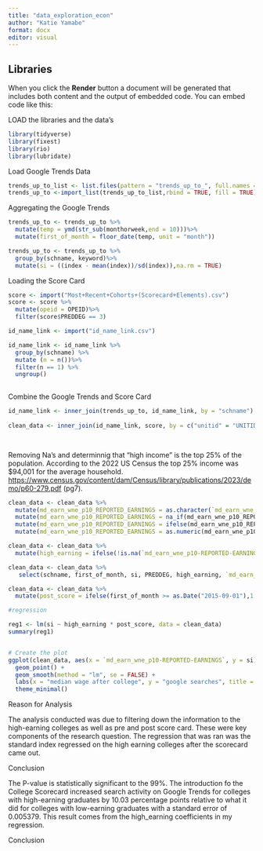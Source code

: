 ```yaml
---
title: "data_exploration_econ" 
author: "Katie Yamabe"
format: docx
editor: visual
---
```


## Libraries

When you click the **Render** button a document will be generated that includes both content and the output of embedded code. You can embed code like this:

LOAD the libraries and the data's

```r
library(tidyverse)
library(fixest)
library(rio)
library(lubridate)
```

Load Google Trends Data

```r
trends_up_to_list <- list.files(pattern = "trends_up_to_", full.names = TRUE)
trends_up_to <-import_list(trends_up_to_list,rbind = TRUE, fill = TRUE)

```

Aggregating the Google Trends

```r
trends_up_to <- trends_up_to %>%   
  mutate(temp = ymd(str_sub(monthorweek,end = 10)))%>%    
  mutate(first_of_month = floor_date(temp, unit = "month"))

trends_up_to <- trends_up_to %>%    
  group_by(schname, keyword)%>%   
  mutate(si = ((index - mean(index))/sd(index)),na.rm = TRUE)
```

Loading the Score Card

```r
score <- import("Most+Recent+Cohorts+(Scorecard+Elements).csv")
score <- score %>%    
  mutate(opeid = OPEID)%>%
  filter(score$PREDDEG == 3)

id_name_link <- import("id_name_link.csv") 

id_name_link <- id_name_link %>%    
  group_by(schname) %>%    
  mutate (n = n())%>%    
  filter(n == 1) %>%
  ungroup()
 


```

Combine the Google Trends and Score Card

```r
id_name_link <- inner_join(trends_up_to, id_name_link, by = "schname")
 
clean_data <- inner_join(id_name_link, score, by = c("unitid" = "UNITID", "opeid" = "OPEID"))

 

```

Removing Na's and determinnig that "high income" is the top 25% of the population. According to the 2022 US Census the top 25% income was \$94,001 for the average household. <https://www.census.gov/content/dam/Census/library/publications/2023/demo/p60-279.pdf> (pg7).

```r
clean_data <- clean_data %>% 
  mutate(md_earn_wne_p10_REPORTED_EARNINGS = as.character(`md_earn_wne_p10-REPORTED-EARNINGS`)) %>%
  mutate(md_earn_wne_p10_REPORTED_EARNINGS = na_if(md_earn_wne_p10_REPORTED_EARNINGS, "PrivacySuppressed")) %>%
  mutate(md_earn_wne_p10_REPORTED_EARNINGS = ifelse(md_earn_wne_p10_REPORTED_EARNINGS %in% c("", "NULL"), NA, md_earn_wne_p10_REPORTED_EARNINGS)) %>%
  mutate(md_earn_wne_p10_REPORTED_EARNINGS = as.numeric(md_earn_wne_p10_REPORTED_EARNINGS))

clean_data <- clean_data %>%
  mutate(high_earning = ifelse(!is.na(`md_earn_wne_p10-REPORTED-EARNINGS`) & `md_earn_wne_p10-REPORTED-EARNINGS` >= 94001, 1, 0))

clean_data <- clean_data %>%
   select(schname, first_of_month, si, PREDDEG, high_earning, `md_earn_wne_p10-REPORTED-EARNINGS`)

clean_data <- clean_data %>%
  mutate(post_score = ifelse(first_of_month >= as.Date("2015-09-01"),1,0))

#regression

reg1 <- lm(si ~ high_earning * post_score, data = clean_data)
summary(reg1)


# Create the plot
ggplot(clean_data, aes(x = `md_earn_wne_p10-REPORTED-EARNINGS`, y = si)) +
  geom_point() +
  geom_smooth(method = "lm", se = FALSE) +
  labs(x = "median wage after college", y = "google searches", title = "Regression Results") +
  theme_minimal()
```

Reason for Analysis

The analysis conducted was due to filtering down the information to the high-earning colleges as well as pre and post score card. These were key components of the research question. The regression that was ran was the standard index regressed on the high earning colleges after the scorecard came out.

Conclusion

The P-value is statistically significant to the 99%. The introduction fo the College Scorecard increased search activity on Google Trends for colleges with high-earning graduates by 10.03 percentage points relative to what it did for colleges with low-earning graduates with a standard error of 0.005379. This result comes from the high_earning coefficients in my regression.

Conclusion
